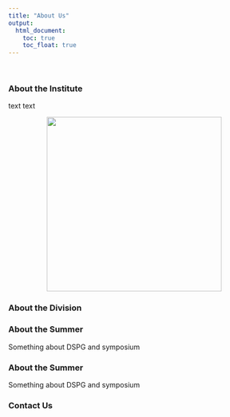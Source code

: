 ```yaml
---
title: "About Us"
output:
  html_document:
    toc: true
    toc_float: true
---
```


<br>

### About the Institute

text text

<center><img src="images/inst_bicomplex_4c_c.jpeg" width="350px"></center>  

### About the Division


### About the Summer

Something about DSPG and symposium 


### About the Summer

Something about DSPG and symposium 


### Contact Us 

